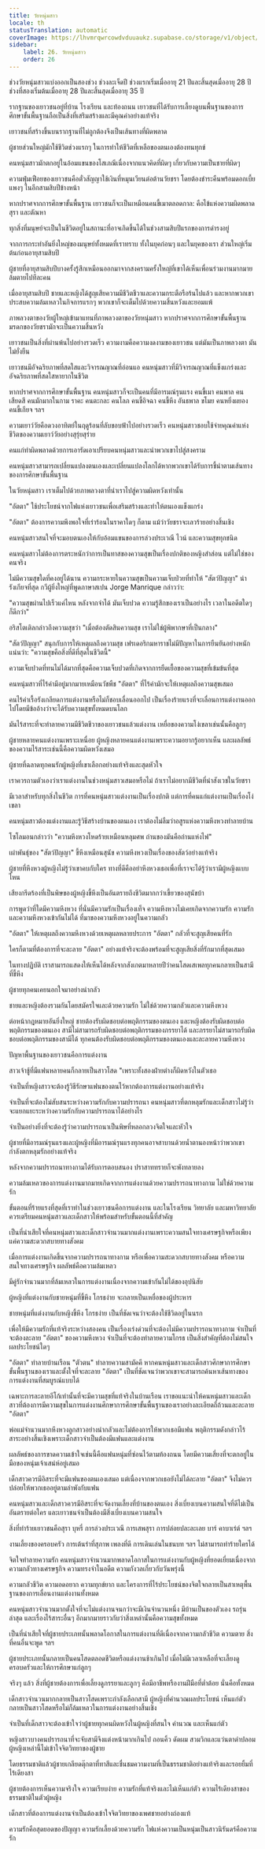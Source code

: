 ```yaml
---
title: วัยหนุ่มสาว
locale: th
statusTranslation: automatic
coverImage: https://lhvmrqwrcowdvduuaukz.supabase.co/storage/v1/object/public/strapi-uploads/small_cover-educacion-fundamental.webp-2d51a7828a2b1309555be27f7e2a61a0.webp
sidebar:
    label: 26. วัยหนุ่มสาว
    order: 26
---
```

ช่วงวัยหนุ่มสาวแบ่งออกเป็นสองช่วง ช่วงละเจ็ดปี ช่วงแรกเริ่มเมื่ออายุ 21 ปีและสิ้นสุดเมื่ออายุ 28 ปี ช่วงที่สองเริ่มต้นเมื่ออายุ 28 ปีและสิ้นสุดเมื่ออายุ 35 ปี

รากฐานของเยาวชนอยู่ที่บ้าน โรงเรียน และท้องถนน เยาวชนที่ได้รับการเลี้ยงดูบนพื้นฐานของการศึกษาขั้นพื้นฐานถือเป็นสิ่งที่เสริมสร้างและมีคุณค่าอย่างแท้จริง

เยาวชนที่สร้างขึ้นบนรากฐานที่ไม่ถูกต้องจึงเป็นเส้นทางที่ผิดพลาด

ผู้ชายส่วนใหญ่มักใช้ชีวิตช่วงแรกๆ ในการทำให้ชีวิตที่เหลือของตนเองต้องทนทุกข์

คนหนุ่มสาวมักตกอยู่ในอ้อมแขนของโสเภณีเนื่องจากแนวคิดที่ผิดๆ เกี่ยวกับความเป็นชายที่ผิดๆ

ความฟุ่มเฟือยของเยาวชนคือตั๋วสัญญาใช้เงินที่หมุนเวียนต่อต้านวัยชรา โดยต้องชำระคืนพร้อมดอกเบี้ยแพงๆ ในอีกสามสิบปีข้างหน้า

หากปราศจากการศึกษาขั้นพื้นฐาน เยาวชนก็จะเป็นเหมือนคนขี้เมาตลอดกาล: คือไข้แห่งความผิดพลาด สุรา และตัณหา

ทุกสิ่งที่มนุษย์จะเป็นในชีวิตอยู่ในสถานะที่อาจเกิดขึ้นได้ในช่วงสามสิบปีแรกของการดำรงอยู่

จากการกระทำอันยิ่งใหญ่ของมนุษย์ทั้งหมดที่เราทราบ ทั้งในยุคก่อนๆ และในยุคของเรา ส่วนใหญ่เริ่มต้นก่อนอายุสามสิบปี

ผู้ชายที่อายุสามสิบปีบางครั้งรู้สึกเหมือนออกมาจากสงครามครั้งใหญ่ที่เขาได้เห็นเพื่อนร่วมงานมากมายล้มตายไปทีละคน

เมื่ออายุสามสิบปี ชายและหญิงได้สูญเสียความมีชีวิตชีวาและความกระตือรือร้นไปแล้ว และหากพวกเขาประสบความล้มเหลวในกิจการแรกๆ พวกเขาก็จะเต็มไปด้วยความสิ้นหวังและยอมแพ้

ภาพลวงตาของวัยผู้ใหญ่เข้ามาแทนที่ภาพลวงตาของวัยหนุ่มสาว หากปราศจากการศึกษาขั้นพื้นฐาน มรดกของวัยชรามักจะเป็นความสิ้นหวัง

เยาวชนเป็นสิ่งที่ผ่านพ้นไปอย่างรวดเร็ว ความงามคือความงดงามของเยาวชน แต่มันเป็นภาพลวงตา มันไม่ยั่งยืน

เยาวชนมีอัจฉริยภาพที่สดใสและวิจารณญาณที่อ่อนแอ คนหนุ่มสาวที่มีวิจารณญาณที่แข็งแกร่งและอัจฉริยภาพที่สดใสหายากในชีวิต

หากปราศจากการศึกษาขั้นพื้นฐาน คนหนุ่มสาวก็จะเป็นคนที่มีอารมณ์รุนแรง คนขี้เมา คนพาล คนเสียดสี คนมักมากในกาม ราคะ คนตะกละ คนโลภ คนขี้อิจฉา คนขี้หึง อันธพาล ขโมย คนหยิ่งผยอง คนขี้เกียจ ฯลฯ

ความเยาว์วัยคือดวงอาทิตย์ในฤดูร้อนที่ลับขอบฟ้าไปอย่างรวดเร็ว คนหนุ่มสาวชอบใช้จ่ายคุณค่าแห่งชีวิตของความเยาว์วัยอย่างสุรุ่ยสุร่าย

คนแก่ทำผิดพลาดด้วยการเอารัดเอาเปรียบคนหนุ่มสาวและนำพวกเขาไปสู่สงคราม

คนหนุ่มสาวสามารถเปลี่ยนแปลงตนเองและเปลี่ยนแปลงโลกได้หากพวกเขาได้รับการชี้นำตามเส้นทางของการศึกษาขั้นพื้นฐาน

ในวัยหนุ่มสาว เราเต็มไปด้วยภาพลวงตาที่นำเราไปสู่ความผิดหวังเท่านั้น

"อัตตา" ใช้ประโยชน์จากไฟแห่งเยาวชนเพื่อเสริมสร้างและทำให้ตนเองแข็งแกร่ง

"อัตตา" ต้องการความพึงพอใจที่เร่าร้อนในราคาใดๆ ก็ตาม แม้ว่าวัยชราจะเลวร้ายอย่างสิ้นเชิง

คนหนุ่มสาวสนใจที่จะมอบตนเองให้กับอ้อมแขนของการล่วงประเวณี ไวน์ และความสุขทุกชนิด

คนหนุ่มสาวไม่ต้องการตระหนักว่าการเป็นทาสของความสุขเป็นเรื่องปกติของหญิงสำส่อน แต่ไม่ใช่ของคนจริง

ไม่มีความสุขใดที่คงอยู่ได้นาน ความกระหายในความสุขเป็นความเจ็บป่วยที่ทำให้ "สัตว์ปัญญา" น่ารังเกียจที่สุด กวีผู้ยิ่งใหญ่ที่พูดภาษาสเปน Jorge Manrique กล่าวว่า:

"ความสุขผ่านไปเร็วแค่ไหน
หลังจากจำได้
มันเจ็บปวด
ความรู้สึกของเราเป็นอย่างไร
เวลาในอดีตใดๆ ก็ดีกว่า"

อริสโตเติลกล่าวถึงความสุขว่า "เมื่อต้องตัดสินความสุข เราไม่ใช่ผู้พิพากษาที่เป็นกลาง"

"สัตว์ปัญญา" สนุกกับการให้เหตุผลถึงความสุข เฟรเดอริกมหาราชไม่มีปัญหาในการยืนยันอย่างหนักแน่นว่า: "ความสุขคือสิ่งที่ดีที่สุดในชีวิตนี้"

ความเจ็บปวดที่ทนไม่ได้มากที่สุดคือความเจ็บปวดที่เกิดจากการยืดเยื้อของความสุขที่เข้มข้นที่สุด

คนหนุ่มสาวที่ไร้ค่ามีอยู่มากมายเหมือนวัชพืช "อัตตา" ที่ไร้ค่ามักจะให้เหตุผลถึงความสุขเสมอ

คนไร้ค่าเรื้อรังเกลียดการแต่งงานหรือไม่ก็ชอบเลื่อนออกไป เป็นเรื่องร้ายแรงที่จะเลื่อนการแต่งงานออกไปโดยมีข้ออ้างว่าจะได้รับความสุขทั้งหมดบนโลก

มันไร้สาระที่จะทำลายความมีชีวิตชีวาของเยาวชนแล้วแต่งงาน เหยื่อของความโง่เขลาเช่นนั้นคือลูกๆ

ผู้ชายหลายคนแต่งงานเพราะเหนื่อย ผู้หญิงหลายคนแต่งงานเพราะความอยากรู้อยากเห็น และผลลัพธ์ของความไร้สาระเช่นนี้คือความผิดหวังเสมอ

ผู้ชายที่ฉลาดทุกคนรักผู้หญิงที่เขาเลือกอย่างแท้จริงและสุดหัวใจ

เราควรถามตัวเองว่าเราแต่งงานในช่วงหนุ่มสาวเสมอหรือไม่ ถ้าเราไม่อยากมีชีวิตที่น่าสังเวชในวัยชรา

มีเวลาสำหรับทุกสิ่งในชีวิต การที่คนหนุ่มสาวแต่งงานเป็นเรื่องปกติ แต่การที่คนแก่แต่งงานเป็นเรื่องโง่เขลา

คนหนุ่มสาวต้องแต่งงานและรู้วิธีสร้างบ้านของตนเอง เราต้องไม่ลืมว่าอสูรแห่งความหึงหวงทำลายบ้าน

โซโลมอนกล่าวว่า "ความหึงหวงโหดร้ายเหมือนหลุมศพ ถ่านของมันคือถ่านแห่งไฟ"

เผ่าพันธุ์ของ "สัตว์ปัญญา" ขี้หึงเหมือนสุนัข ความหึงหวงเป็นเรื่องของสัตว์อย่างแท้จริง

ผู้ชายที่หึงหวงผู้หญิงไม่รู้ว่าเขาคบกับใคร ทางที่ดีคืออย่าหึงหวงเธอเพื่อที่เราจะได้รู้ว่าเรามีผู้หญิงแบบไหน

เสียงกรีดร้องที่เป็นพิษของผู้หญิงขี้หึงเป็นอันตรายถึงชีวิตมากกว่าเขี้ยวของสุนัขบ้า

การพูดว่าที่ใดมีความหึงหวง ที่นั่นมีความรักเป็นเรื่องเท็จ ความหึงหวงไม่เคยเกิดจากความรัก ความรักและความหึงหวงเข้ากันไม่ได้ ที่มาของความหึงหวงอยู่ในความกลัว

"อัตตา" ให้เหตุผลถึงความหึงหวงด้วยเหตุผลหลายประการ "อัตตา" กลัวที่จะสูญเสียคนที่รัก

ใครก็ตามที่ต้องการที่จะละลาย "อัตตา" อย่างแท้จริงจะต้องพร้อมที่จะสูญเสียสิ่งที่รักมากที่สุดเสมอ

ในทางปฏิบัติ เราสามารถแสดงให้เห็นได้หลังจากสังเกตมาหลายปีว่าคนโสดเสเพลทุกคนกลายเป็นสามีที่ขี้หึง

ผู้ชายทุกคนเคยนอกใจมาอย่างน่ากลัว

ชายและหญิงต้องรวมกันโดยสมัครใจและด้วยความรัก ไม่ใช่ด้วยความกลัวและความหึงหวง

ต่อหน้ากฎหมายอันยิ่งใหญ่ ชายต้องรับผิดชอบต่อพฤติกรรมของตนเอง และหญิงต้องรับผิดชอบต่อพฤติกรรมของตนเอง สามีไม่สามารถรับผิดชอบต่อพฤติกรรมของภรรยาได้ และภรรยาไม่สามารถรับผิดชอบต่อพฤติกรรมของสามีได้ ทุกคนต้องรับผิดชอบต่อพฤติกรรมของตนเองและละลายความหึงหวง

ปัญหาพื้นฐานของเยาวชนคือการแต่งงาน

สาวเจ้าชู้ที่มีแฟนหลายคนก็กลายเป็นสาวโสด "เพราะทั้งสองฝ่ายต่างก็ผิดหวังในตัวเธอ

จำเป็นที่หญิงสาวจะต้องรู้วิธีรักษาแฟนของตนไว้หากต้องการแต่งงานอย่างแท้จริง

จำเป็นที่จะต้องไม่สับสนระหว่างความรักกับความปรารถนา คนหนุ่มสาวที่ตกหลุมรักและเด็กสาวไม่รู้ว่าจะแยกแยะระหว่างความรักกับความปรารถนาได้อย่างไร

จำเป็นอย่างยิ่งที่จะต้องรู้ว่าความปรารถนาเป็นพิษที่หลอกลวงจิตใจและหัวใจ

ผู้ชายที่มีอารมณ์รุนแรงและผู้หญิงที่มีอารมณ์รุนแรงทุกคนอาจสาบานด้วยน้ำตานองหน้าว่าพวกเขากำลังตกหลุมรักอย่างแท้จริง

หลังจากความปรารถนาทางกามได้รับการตอบสนอง ปราสาททรายก็จะพังทลายลง

ความล้มเหลวของการแต่งงานมากมายเกิดจากการแต่งงานด้วยความปรารถนาทางกาม ไม่ใช่ด้วยความรัก

ขั้นตอนที่ร้ายแรงที่สุดที่เราทำในช่วงเยาวชนคือการแต่งงาน และในโรงเรียน วิทยาลัย และมหาวิทยาลัยควรเตรียมคนหนุ่มสาวและเด็กสาวให้พร้อมสำหรับขั้นตอนนี้ที่สำคัญ

เป็นที่น่าเสียใจที่คนหนุ่มสาวและเด็กสาวจำนวนมากแต่งงานเพราะความสนใจทางเศรษฐกิจหรือเพียงแค่ความสะดวกสบายทางสังคม

เมื่อการแต่งงานเกิดขึ้นจากความปรารถนาทางกาม หรือเพื่อความสะดวกสบายทางสังคม หรือความสนใจทางเศรษฐกิจ ผลลัพธ์คือความล้มเหลว

มีคู่รักจำนวนมากที่ล้มเหลวในการแต่งงานเนื่องจากความเข้ากันไม่ได้ของอุปนิสัย

ผู้หญิงที่แต่งงานกับชายหนุ่มที่ขี้หึง โกรธง่าย จะกลายเป็นเหยื่อของผู้ประหาร

ชายหนุ่มที่แต่งงานกับหญิงขี้หึง โกรธง่าย เป็นที่ชัดเจนว่าจะต้องใช้ชีวิตอยู่ในนรก

เพื่อให้มีความรักที่แท้จริงระหว่างสองคน เป็นเรื่องเร่งด่วนที่จะต้องไม่มีความปรารถนาทางกาม จำเป็นที่จะต้องละลาย "อัตตา" ของความหึงหวง จำเป็นที่จะต้องทำลายความโกรธ เป็นสิ่งสำคัญที่ต้องไม่สนใจผลประโยชน์ใดๆ

"อัตตา" ทำลายบ้านเรือน "ตัวตน" ทำลายความสามัคคี หากคนหนุ่มสาวและเด็กสาวศึกษาการศึกษาขั้นพื้นฐานของเราและตั้งใจที่จะละลาย "อัตตา" เป็นที่ชัดเจนว่าพวกเขาจะสามารถค้นหาเส้นทางของการแต่งงานที่สมบูรณ์แบบได้

เฉพาะการละลายอีโก้เท่านั้นที่จะมีความสุขที่แท้จริงในบ้านเรือน เราขอแนะนำให้คนหนุ่มสาวและเด็กสาวที่ต้องการมีความสุขในการแต่งงานศึกษาการศึกษาขั้นพื้นฐานของเราอย่างละเอียดถี่ถ้วนและละลาย "อัตตา"

พ่อแม่จำนวนมากหึงหวงลูกสาวอย่างน่ากลัวและไม่ต้องการให้พวกเธอมีแฟน พฤติกรรมดังกล่าวไร้สาระอย่างสิ้นเชิงเพราะเด็กสาวจำเป็นต้องมีแฟนและแต่งงาน

ผลลัพธ์ของการขาดความเข้าใจเช่นนี้คือแฟนหนุ่มที่ซ่อนไว้ตามท้องถนน โดยมีความเสี่ยงที่จะตกอยู่ในมือของหนุ่มเจ้าเสน่ห์อยู่เสมอ

เด็กสาวควรมีอิสระที่จะมีแฟนของตนเองเสมอ แต่เนื่องจากพวกเธอยังไม่ได้ละลาย "อัตตา" จึงไม่ควรปล่อยให้พวกเธออยู่ตามลำพังกับแฟน

คนหนุ่มสาวและเด็กสาวควรมีอิสระที่จะจัดงานเลี้ยงที่บ้านของตนเอง สิ่งเบี่ยงเบนความสนใจที่ดีไม่เป็นอันตรายต่อใคร และเยาวชนจำเป็นต้องมีสิ่งเบี่ยงเบนความสนใจ

สิ่งที่ทำร้ายเยาวชนคือสุรา บุหรี่ การล่วงประเวณี การเสพสุรา การปล่อยปละละเลย บาร์ คาบาเร่ต์ ฯลฯ

งานเลี้ยงของครอบครัว การเต้นรำที่สุภาพ เพลงที่ดี การเดินเล่นในชนบท ฯลฯ ไม่สามารถทำร้ายใครได้

จิตใจทำลายความรัก คนหนุ่มสาวจำนวนมากพลาดโอกาสในการแต่งงานกับผู้หญิงที่ยอดเยี่ยมเนื่องจากความกลัวทางเศรษฐกิจ ความทรงจำในอดีต ความกังวลเกี่ยวกับวันพรุ่งนี้

ความกลัวชีวิต ความอดอยาก ความทุกข์ยาก และโครงการที่ไร้ประโยชน์ของจิตใจกลายเป็นสาเหตุพื้นฐานของการเลื่อนงานแต่งงานทั้งหมด

คนหนุ่มสาวจำนวนมากตั้งใจที่จะไม่แต่งงานจนกว่าจะมีเงินจำนวนหนึ่ง มีบ้านเป็นของตัวเอง รถรุ่นล่าสุด และเรื่องไร้สาระอื่นๆ อีกมากมายราวกับว่าสิ่งเหล่านั้นคือความสุขทั้งหมด

เป็นที่น่าเสียใจที่ผู้ชายประเภทนั้นพลาดโอกาสในการแต่งงานที่ดีเนื่องจากความกลัวชีวิต ความตาย สิ่งที่คนอื่นจะพูด ฯลฯ

ผู้ชายประเภทนั้นกลายเป็นคนโสดตลอดชีวิตหรือแต่งงานช้าเกินไป เมื่อไม่มีเวลาเหลือที่จะเลี้ยงดูครอบครัวและให้การศึกษาแก่ลูกๆ

จริงๆ แล้ว สิ่งที่ผู้ชายต้องการเพื่อเลี้ยงดูภรรยาและลูกๆ คือมีอาชีพหรืองานฝีมือที่ต่ำต้อย นั่นคือทั้งหมด

เด็กสาวจำนวนมากกลายเป็นสาวโสดเพราะกำลังเลือกสามี ผู้หญิงที่คำนวณผลประโยชน์ เห็นแก่ตัว กลายเป็นสาวโสดหรือไม่ก็ล้มเหลวในการแต่งงานอย่างสิ้นเชิง

จำเป็นที่เด็กสาวจะต้องเข้าใจว่าผู้ชายทุกคนผิดหวังในผู้หญิงที่สนใจ คำนวณ และเห็นแก่ตัว

หญิงสาวบางคนปรารถนาที่จะจับสามีจึงแต่งหน้ามากเกินไป ถอนคิ้ว ดัดผม สวมวิกและแว่นตาดำปลอม ผู้หญิงเหล่านี้ไม่เข้าใจจิตวิทยาของผู้ชาย

โดยธรรมชาติแล้วผู้ชายเกลียดตุ๊กตาที่ทาสีและชื่นชมความงามที่เป็นธรรมชาติอย่างแท้จริงและรอยยิ้มที่ไร้เดียงสา

ผู้ชายต้องการเห็นความจริงใจ ความเรียบง่าย ความรักที่แท้จริงและไม่เห็นแก่ตัว ความไร้เดียงสาของธรรมชาติในตัวผู้หญิง

เด็กสาวที่ต้องการแต่งงานจำเป็นต้องเข้าใจจิตวิทยาของเพศชายอย่างถ่องแท้

ความรักคือสุดยอดของปัญญา ความรักเลี้ยงด้วยความรัก ไฟแห่งความเป็นหนุ่มเป็นสาวนิรันดร์คือความรัก
